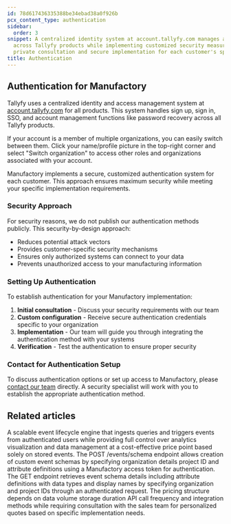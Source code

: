 ```yaml
---
id: 78d617436335388be34ebad38a0f926b
pcx_content_type: authentication
sidebar:
  order: 3
snippet: A centralized identity system at account.tallyfy.com manages authentication
  across Tallyfy products while implementing customized security measures through
  private consultation and secure implementation for each customer's specific needs.
title: Authentication
---
```


## Authentication for Manufactory

Tallyfy uses a centralized identity and access management system at [account.tallyfy.com](https://account.tallyfy.com) for all products. This system handles sign up, sign in, SSO, and account management functions like password recovery across all Tallyfy products.

If your account is a member of multiple organizations, you can easily switch between them. Click your name/profile picture in the top-right corner and select "Switch organization" to access other roles and organizations associated with your account.

Manufactory implements a secure, customized authentication system for each customer. This approach ensures maximum security while meeting your specific implementation requirements.

### Security Approach

For security reasons, we do not publish our authentication methods publicly. This security-by-design approach:

- Reduces potential attack vectors
- Provides customer-specific security mechanisms
- Ensures only authorized systems can connect to your data
- Prevents unauthorized access to your manufacturing information

### Setting Up Authentication

To establish authentication for your Manufactory implementation:

1. **Initial consultation** - Discuss your security requirements with our team
2. **Custom configuration** - Receive secure authentication credentials specific to your organization
3. **Implementation** - Our team will guide you through integrating the authentication method with your systems
4. **Verification** - Test the authentication to ensure proper security

### Contact for Authentication Setup

To discuss authentication options or set up access to Manufactory, please [contact our team](https://tallyfy.com/amit/) directly. A security specialist will work with you to establish the appropriate authentication method.


## Related articles
<CardGrid>
<LinkTitleCard header="<b>Overview</b>" href="/products/manufactory/" > A scalable event lifecycle engine that ingests queries and triggers events from authenticated users while providing full control over analytics visualization and data management at a cost-effective price point based solely on stored events. </LinkTitleCard>
<LinkTitleCard header="<b>Events > Create events schema</b>" href="/products/manufactory/events/create_schema/" > The POST /events/schema endpoint allows creation of custom event schemas by specifying organization details project ID and attribute definitions using a Manufactory access token for authentication. </LinkTitleCard>
<LinkTitleCard header="<b>Events > Get events schema</b>" href="/products/manufactory/events/get_schema/" > The GET endpoint retrieves event schema details including attribute definitions with data types and display names by specifying organization and project IDs through an authenticated request. </LinkTitleCard>
<LinkTitleCard header="<b>Manufactory > Pricing for Manufactory</b>" href="/products/manufactory/pricing/" > The pricing structure depends on data volume storage duration API call frequency and integration methods while requiring consultation with the sales team for personalized quotes based on specific implementation needs. </LinkTitleCard>
</CardGrid>